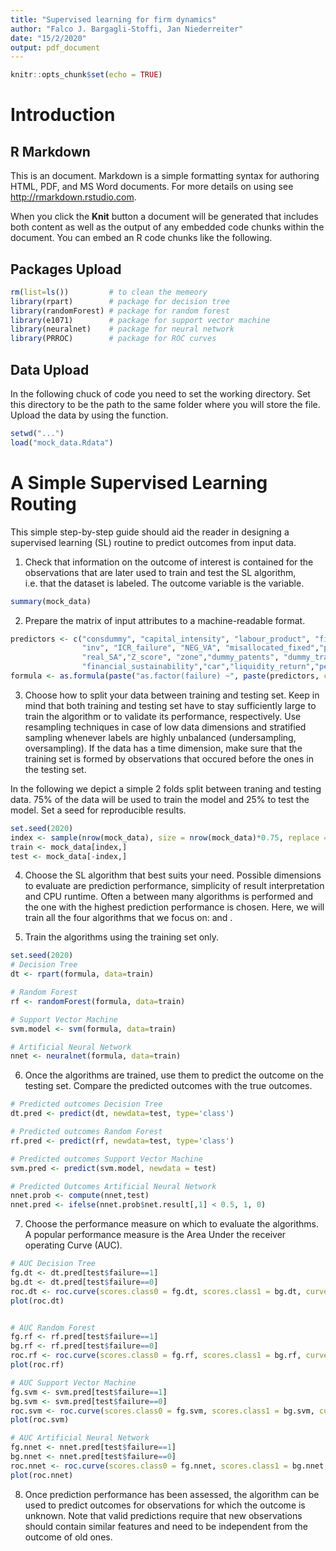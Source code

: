 ---
title: "Supervised learning for firm dynamics"
author: "Falco J. Bargagli-Stoffi, Jan Niederreiter"
date: "15/2/2020"
output: pdf_document
---

```{r setup, include=FALSE}
knitr::opts_chunk$set(echo = TRUE)
```

# Introduction

## R Markdown

This is an \texttt{R Markdown} document. Markdown is a simple formatting syntax for authoring HTML, PDF, and MS Word documents. For more details on using \texttt{R Markdown} see <http://rmarkdown.rstudio.com>.

When you click the **Knit** button a document will be generated that includes both content as well as the output of any embedded \texttt{R} code chunks within the document. You can embed an R code chunks like the following.

## Packages Upload

```{r warning=FALSE, message = FALSE}
rm(list=ls())         # to clean the memeory
library(rpart)        # package for decision tree
library(randomForest) # package for random forest
library(e1071)        # package for support vector machine
library(neuralnet)    # package for neural network
library(PRROC)        # package for ROC curves
```

## Data Upload

In the following chuck of code you need to set the \texttt{R} working directory. Set this directory to be the path to the same folder where you will store the \texttt{mock_data.Rdata} file. Upload the data by using the \texttt{load} function.

```{r warning=FALSE}
setwd("...")
load("mock_data.Rdata")
```

# A Simple Supervised Learning Routing

This simple step-by-step guide should aid the reader in designing a supervised learning (SL) routine to predict outcomes from input data.

1. Check that information on the outcome of interest is contained for the observations that are later used to train and test the SL algorithm, i.e. that the dataset is labeled. The outcome variable is the \texttt{failure} variable.

```{r}
summary(mock_data)
```


2. Prepare the matrix of input attributes to a machine-readable format.

```{r}
predictors <- c("consdummy", "capital_intensity", "labour_product", "fin_cons" ,
                "inv", "ICR_failure", "NEG_VA", "misallocated_fixed","profitability",
                "real_SA","Z_score", "zone","dummy_patents", "dummy_trademark",
                "financial_sustainability","car","liquidity_return","pension_tax_debts")
formula <- as.formula(paste("as.factor(failure) ~", paste(predictors, collapse="+")))
```
 
3. Choose how to split your data between training and testing set. Keep in mind that both training and testing set have to stay sufficiently large to train the algorithm or to validate its performance, respectively. Use resampling techniques in case of low data dimensions and stratified sampling whenever labels are highly unbalanced  (undersampling, oversampling). If the data has a time dimension, make sure that the training set is formed by observations that occured before the ones in the testing set. 

In the following we depict a simple 2 folds split between traning and testing data. 75\% of the data will be used to train the model and 25\% to test the model. Set a seed for reproducible results.

```{r}
set.seed(2020)
index <- sample(nrow(mock_data), size = nrow(mock_data)*0.75, replace = FALSE)
train <- mock_data[index,]
test <- mock_data[-index,]
```


4. Choose the SL algorithm that best suits your need. Possible dimensions to evaluate are prediction performance, simplicity of result interpretation and CPU runtime. Often a \textit{horserace} between many algorithms is performed and the one with the highest prediction performance is chosen. Here, we will train all the four algorithms that we focus on: \textit{decision tree, random forest, support vector machine} and \textit{artificial neural network}.

5. Train the algorithms using the training set only.

```{r}
set.seed(2020)
# Decision Tree
dt <- rpart(formula, data=train)

# Random Forest
rf <- randomForest(formula, data=train)

# Support Vector Machine 
svm.model <- svm(formula, data=train)

# Artificial Neural Network
nnet <- neuralnet(formula, data=train)
```

6. Once the algorithms are trained, use them to predict the outcome on the testing set. Compare the predicted outcomes with the true outcomes.

```{r}
# Predicted outcomes Decision Tree
dt.pred <- predict(dt, newdata=test, type='class')

# Predicted outcomes Random Forest
rf.pred <- predict(rf, newdata=test, type='class')

# Predicted outcomes Support Vector Machine
svm.pred <- predict(svm.model, newdata = test)

# Predicted Outcomes Artificial Neural Network
nnet.prob <- compute(nnet,test)
nnet.pred <- ifelse(nnet.prob$net.result[,1] < 0.5, 1, 0)
```

7. Choose the performance measure on which to evaluate the algorithms. A popular performance measure is the Area Under the receiver operating Curve (AUC). 

```{r}
# AUC Decision Tree
fg.dt <- dt.pred[test$failure==1]
bg.dt <- dt.pred[test$failure==0]
roc.dt <- roc.curve(scores.class0 = fg.dt, scores.class1 = bg.dt, curve = T)
plot(roc.dt) 


# AUC Random Forest
fg.rf <- rf.pred[test$failure==1]
bg.rf <- rf.pred[test$failure==0]
roc.rf <- roc.curve(scores.class0 = fg.rf, scores.class1 = bg.rf, curve = T)
plot(roc.rf) 

# AUC Support Vector Machine
fg.svm <- svm.pred[test$failure==1]
bg.svm <- svm.pred[test$failure==0]
roc.svm <- roc.curve(scores.class0 = fg.svm, scores.class1 = bg.svm, curve = T)
plot(roc.svm) 

# AUC Artificial Neural Network
fg.nnet <- nnet.pred[test$failure==1]
bg.nnet <- nnet.pred[test$failure==0]
roc.nnet <- roc.curve(scores.class0 = fg.nnet, scores.class1 = bg.nnet, curve = T)
plot(roc.nnet) 
```

8. Once prediction performance has been assessed, the algorithm can be used to predict outcomes for observations for which the outcome is unknown. Note that valid predictions require that new observations should contain similar features and need to be independent from the outcome of old ones.

